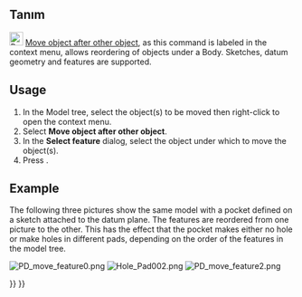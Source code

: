 <languages/>

{{Docnav
|[[PartDesign_MoveFeature|Move object to other body]]
|[[PartDesign_Preferences|Preferences]]
|[[PartDesign_Workbench|PartDesign]]
|IconL=PartDesign_MoveFeature.svg
|IconR=Preferences-part_design.svg
|IconC=Workbench_PartDesign.svg
}}

{{GuiCommand
|Name=PartDesign MoveFeatureInTree
|MenuLocation=Context menu → Move object after other object
|Workbenches=[[PartDesign_Workbench|PartDesign]]
|Version=0.17
|SeeAlso=[[PartDesign_MoveTip|PartDesign Set tip]], [[PartDesign_MoveFeature|PartDesign Move object to other body]]
}}

<span id="Description"></span>
== Tanım ==

[[File:PartDesign_MoveFeatureInTree.svg|24px]] [[PartDesign_MoveFeatureInTree|Move object after other object]], as this command is labeled in the context menu, allows reordering of objects under a Body. Sketches, datum geometry and features are supported.

==Usage==

# In the Model tree, select the object(s) to be moved then right-click to open the context menu.
# Select '''Move object after other object'''.
# In the '''Select feature''' dialog, select the object under which to move the object(s).
# Press {{Button|OK}}.

==Example==

The following three pictures show the same model with a pocket defined on a sketch attached to the datum plane. The features are reordered from one picture to the other. This has the effect that the pocket makes either no hole or make holes in different pads, depending on the order of the features in the model tree.

[[File:PD_move_feature0.png|none]]
[[File:Hole_Pad002.png|none]]
[[File:PD_move_feature2.png|none]]


{{Docnav
|[[PartDesign_MoveFeature|Move object to other body]]
|[[PartDesign_Preferences|Preferences]]
|[[PartDesign_Workbench|PartDesign]]
|IconL=PartDesign_MoveFeature.svg
|IconR=Preferences-part_design.svg
|IconC=Workbench_PartDesign.svg
}}

{{PartDesign Tools navi{{#translation:}}}}
{{Userdocnavi{{#translation:}}}}